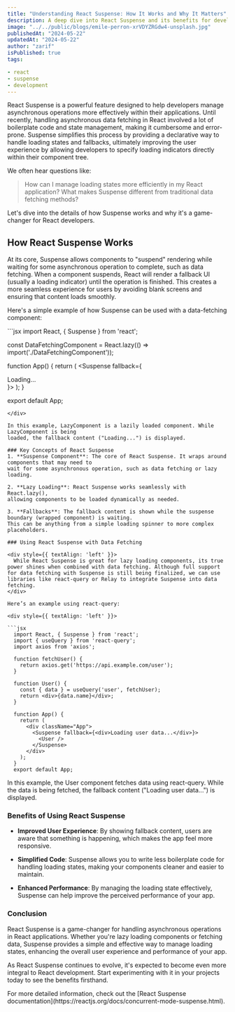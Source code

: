 ```yaml
---
title: "Understanding React Suspense: How It Works and Why It Matters"
description: A deep dive into React Suspense and its benefits for developers.
image: "../../public/blogs/emile-perron-xrVDYZRGdw4-unsplash.jpg"
publishedAt: "2024-05-22"
updatedAt: "2024-05-22"
author: "zarif"
isPublished: true
tags:

- react
- suspense
- development
---
```

<div style={{ textAlign: 'left' }}>
  React Suspense is a powerful feature designed to help developers manage asynchronous operations more effectively within their applications. Until recently, handling asynchronous data fetching in React involved a lot of boilerplate code and state management, making it cumbersome and error-prone.
  Suspense simplifies this process by providing a declarative way to handle loading states and fallbacks, ultimately improving the user experience by allowing developers to specify loading indicators directly within their component tree.
</div>

We often hear questions like:

> How can I manage loading states more efficiently in my React application?
> What makes Suspense different from traditional data fetching methods?

Let's dive into the details of how Suspense works and why it's a game-changer for React developers.

## How React Suspense Works

<div style={{ textAlign: 'left' }}>
  At its core, Suspense allows components to "suspend" rendering while waiting for some asynchronous operation to complete, 
  such as data fetching. When a component suspends, React will render a fallback UI (usually a loading indicator) 
  until the operation is finished. This creates a more seamless experience for users by avoiding blank 
  screens and ensuring that content loads smoothly.
</div>

Here's a simple example of how Suspense can be used with a data-fetching component:

<div style={{ textAlign: 'left' }}>
```jsx
  import React, { Suspense } from 'react';

  const DataFetchingComponent = React.lazy(() => import('./DataFetchingComponent'));

  function App() {
    return (
      <Suspense fallback={<div>Loading...</div>}>
        <DataFetchingComponent />
      </Suspense>
    );
  }

  export default App;
```
</div>

In this example, LazyComponent is a lazily loaded component. While LazyComponent is being 
loaded, the fallback content ("Loading...") is displayed.

### Key Concepts of React Suspense
1. **Suspense Component**: The core of React Suspense. It wraps around components that may need to 
wait for some asynchronous operation, such as data fetching or lazy loading.

2. **Lazy Loading**: React Suspense works seamlessly with React.lazy(),
allowing components to be loaded dynamically as needed.

3. **Fallbacks**: The fallback content is shown while the suspense boundary (wrapped component) is waiting. 
This can be anything from a simple loading spinner to more complex placeholders.

### Using React Suspense with Data Fetching

<div style={{ textAlign: 'left' }}>
  While React Suspense is great for lazy loading components, its true power shines when combined with data fetching. Although full support for data fetching with Suspense is still being finalized, we can use libraries like react-query or Relay to integrate Suspense into data fetching.
</div>

Here’s an example using react-query:

<div style={{ textAlign: 'left' }}>

```jsx 
  import React, { Suspense } from 'react';
  import { useQuery } from 'react-query';
  import axios from 'axios';

  function fetchUser() {
    return axios.get('https://api.example.com/user');
  }

  function User() {
    const { data } = useQuery('user', fetchUser);
    return <div>{data.name}</div>;
  }
  
  function App() {
    return (
      <div className="App">
        <Suspense fallback={<div>Loading user data...</div>}>
          <User />
        </Suspense>
      </div>
    );
  }
  export default App;
```
</div>

In this example, the User component fetches data using react-query. While the data is being fetched, 
the fallback content ("Loading user data...") is displayed.

### Benefits of Using React Suspense

- **Improved User Experience**: By showing fallback content, users are aware that something is 
happening, which makes the app feel more responsive.

- **Simplified Code**: Suspense allows you to write less boilerplate code for handling loading states, 
making your components cleaner and easier to maintain.

- **Enhanced Performance**: By managing the loading state effectively, Suspense can help improve the 
perceived performance of your app.


### Conclusion
<div style={{ textAlign: 'left' }}>
React Suspense is a game-changer for handling asynchronous operations in React applications. 
Whether you're lazy loading components or fetching data, Suspense provides a simple and effective way to 
manage loading states, enhancing the overall user experience and performance of your app.

As React Suspense continues to evolve, it's expected to become even more integral to React development. 
Start experimenting with it in your projects today to see the benefits firsthand.
</div>
For more detailed information, check out the [React Suspense documentation](https://reactjs.org/docs/concurrent-mode-suspense.html).



